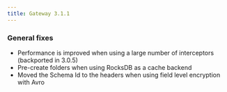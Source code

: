```yaml
---
title: Gateway 3.1.1
---
```


### General fixes 

- Performance is improved when using a large number of interceptors (backported in 3.0.5)
- Pre-create folders when using RocksDB as a cache backend
- Moved the Schema Id to the headers when using field level encryption with Avro

